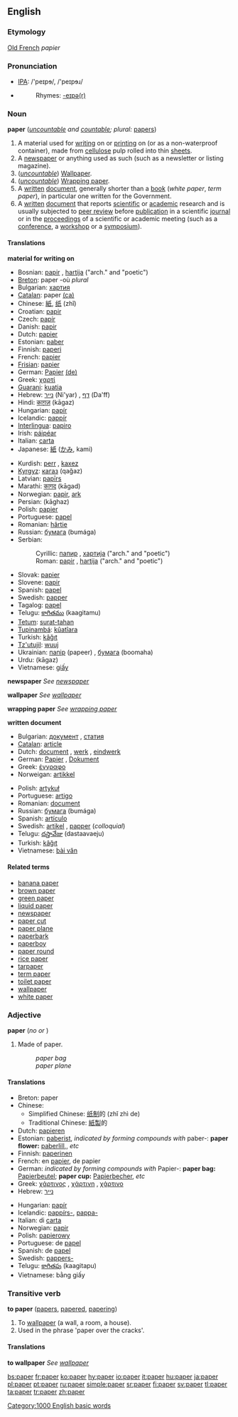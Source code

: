 ==English==

{{rank|particular|charge|church|604|paper|object|faith|gentleman}}

===Etymology===
[[Old French]] ''papier''

===Pronunciation===
*[[w:IPA|IPA]]: /'peɪpɘ/, /'peɪpɘɹ/
*{{audio|en-us-paper.ogg|Audio (US)}}
*:Rhymes: [[Rhymes:English:-eɪpə(r)|-eɪpə(r)]]

===Noun===
'''paper''' (''[[uncountable]] and [[countable]]; plural:'' [[papers]])

#A material used for [[write|writing]] on or [[print]]ing on (or as a non-waterproof container), made from [[cellulose]] pulp rolled into thin [[sheet]]s.
#A [[newspaper]] or anything used as such (such as a newsletter or listing magazine).
#(''[[uncountable]]'') [[Wallpaper]].
#(''[[uncountable]]'') [[Wrapping paper]].
#A [[written]] [[document]], generally shorter than a [[book]] (''white paper'', ''term paper''), in particular one written for the Government.
#A [[written]] [[document]] that reports [[scientific]] or [[academic]] research and is usually subjected to [[peer review]] before [[publication]] in a scientific [[journal]] or in the [[proceedings]] of a scientific or academic meeting (such as a [[conference]], a [[workshop]] or a [[symposium]]).

====Translations====

'''material for writing on'''
{{top}}
*Bosnian: [[papir]] {{m}}, [[hartija]] {{f}} ("arch." and "poetic")
*[[Breton]]: paper {{m}} -où ''plural''<!--the following is not a definition of the English word "paper": [[paperenn]] {{f}} -où ''(a sheet of paper)''-->
*Bulgarian: [[хартия]] {{f}}
*[[Catalan]]: paper {{m}} [[:ca:paper|(ca)]]
*Chinese: [[紙]], [[纸]] (zhǐ)
*Croatian: [[papir]] {{m}}
*Czech: [[papír]]
*Danish: [[papir]]
*Dutch: [[papier]] {{n}}
*Estonian: [[paber]]
*Finnish: [[paperi]]
*French: [[papier]] {{m}}
*[[Frisian]]: [[papier]] {{n}}
*German: [[Papier]] {{n}} [[:de:Papier|(de)]]
*Greek: [[χαρτί]] {{n}} 
*[[Guarani]]: [[kuatia]]
*Hebrew: [[נייר]] (Ni'yar) {{m}}, [[דף]] (Da'ff) {{m}}
*Hindi: [[काग़ज़]] (kā<u>g</u>az) {{m}}
*Hungarian: [[papír]]
*Icelandic: [[pappír]] {{m}}
*[[Interlingua]]: [[papiro]]
*Irish: [[páipéar]]
*Italian: [[carta]] {{f}}
*Japanese: [[紙]] ([[かみ]], kami)
{{mid}}
*Kurdish: [[perr]] {{m}}, [[kaxez]] {{f}}
*[[Kyrgyz]]: [[кагаз]] (qağaz)
*Latvian: [[papīrs]] {{m}}
*Marathi: [[कागद]] (kāgad)
*Norwegian: [[papir]], [[ark]]
*Persian: {{FAchar|[[كاغذ]]}} (kāghaz)
*Polish: [[papier]] {{m}}
*Portuguese: [[papel]] {{m}}
*Romanian: [[hârtie]] {{f}}
*Russian: [[бумага]] (bumága) {{f}}
*Serbian:
*:Cyrillic: [[папир]] {{m}}, [[хартија]] {{f}} ("arch." and "poetic")
*:Roman: [[papir]] {{m}}, [[hartija]] {{f}} ("arch." and "poetic")
*Slovak: [[papier]] {{m}}
*Slovene: [[papir]] {{m}}
*Spanish: [[papel]] {{m}}
*Swedish: [[papper]] {{n}}
*Tagalog: [[papel]]
*Telugu: [[కాగితము]] (kaagitamu)
*[[Tetum]]: [[surat-tahan]]
*[[Tupinambá]]: [[kûatîara]]
*Turkish: [[kâğıt]]
*[[Tz'utujil]]: [[wuuj]]
*Ukrainian: [[папір]] (papeer) {{m}}, [[бумага]] (boomaha) {{f}}
*Urdu: {{URchar|[[کاغذ]]}} (kā<u>g</u>az) {{m}}
*Vietnamese: [[giấy]]
{{bottom}}

<!--the translations that were here have been moved to "newspaper"-->
'''newspaper'''
''See [[newspaper]]''

<!--the translations that were here have been moved to "wallpaper"-->
'''wallpaper'''
''See [[wallpaper]]''

<!--the translations that were here have been moved to "wrapping paper"-->
'''wrapping paper'''
''See [[wrapping paper]]''

'''written document'''
{{top}}
*Bulgarian: [[документ]] {{m}}, [[статия]] {{f}}
*[[Catalan]]: [[article]] {{m}}
*Dutch: [[document]] {{n}}, [[werk]] {{n}}, [[eindwerk]] {{n}}
*German: [[Papier]] {{n}}, [[Dokument]] {{n}}
*Greek: [[:el:έγγραφο|έγγραφο]] {{n}}
*Norweigan: [[artikkel]] {{m}}
{{mid}}
*Polish: [[artykuł]] {{m}}
*Portuguese: [[artigo]] {{m}}
*Romanian: [[document]] {{n}}
*Russian: [[бумага]] (bumága) {{f}}
*Spanish: [[artículo]] {{m}}
*Swedish: [[artikel]] {{c}}, [[papper]] {{n}} (''colloquial'')
*Telugu: [[దస్తావేజు]] (dastaavaeju)
*Turkish: [[kâğıt]]
*Vietnamese: [[bài văn]]
{{bottom}}

====Related terms====
*[[banana paper]]
*[[brown paper]]
*[[green paper]]<!--political term-->
*[[liquid paper]]
*[[newspaper]]
*[[paper cut]]
*[[paper plane]]
*[[paperbark]]
*[[paperboy]]
*[[paper round]]
*[[rice paper]]
*[[tarpaper]]
*[[term paper]]
*[[toilet paper]]
*[[wallpaper]]
*[[white paper]]<!--political term-->

===Adjective===
'''paper''' (''no {{compar}} or {{superl}}'')

#Made of paper.
#:''paper bag''
#:''paper plane''
<!--this is the same as the above: #Origami piece: ''paper plane'', ''paper box''.-->

====Translations====
{{top}}
*Breton: paper
*Chinese:
**Simplified Chinese: [[纸]][[制]]的 (zhǐ zhì de)
**Traditional Chinese: [[紙]][[製]]的
*Dutch: [[papieren]]
*Estonian: [[paber]]ist, ''indicated by forming compounds with'' paber-: '''paper flower:''' [[paberlill]],, ''etc''
*Finnish: [[paperinen]]
*French: en [[papier]], de papier
*German: ''indicated by forming compounds with'' Papier-: '''paper bag:''' [[Papierbeutel]]; '''paper cup:''' [[Papierbecher]], ''etc''
*Greek: [[:el:χάρτινος|χάρτινος]] {{m}}, [[:el:χάρτινος|χάρτινη]] {{f}}, [[:el:χάρτινος|χάρτινο]] {{n}}
*Hebrew: [[נייר]]
{{mid}}
*Hungarian: [[papír]]
*Icelandic: [[pappírs-]], [[pappa-]]
*Italian: di [[carta]]
*Norwegian: [[papir]]
*Polish: [[papierowy]] {{m}}
*Portuguese: de [[papel]]
*Spanish: de [[papel]]
*Swedish: [[pappers-]]
*Telugu: [[కాగితపు]] (kaagitapu)
*Vietnamese: bằng giấy
{{bottom}}

===Transitive verb===
'''to paper''' ([[papers]], [[papered]], [[papering]])

#To [[wallpaper]] (a wall, a room, a house).
# Used in the phrase 'paper over the cracks'.
====Translations====

'''to wallpaper'''
''See [[wallpaper]]''

[[Category:1000 English basic words]]

[[bs:paper]]
[[fr:paper]]
[[ko:paper]]
[[hy:paper]]
[[io:paper]]
[[it:paper]]
[[hu:paper]]
[[ja:paper]]
[[pl:paper]]
[[pt:paper]]
[[ru:paper]]
[[simple:paper]]
[[sr:paper]]
[[fi:paper]]
[[sv:paper]]
[[tl:paper]]
[[ta:paper]]
[[tr:paper]]
[[zh:paper]]